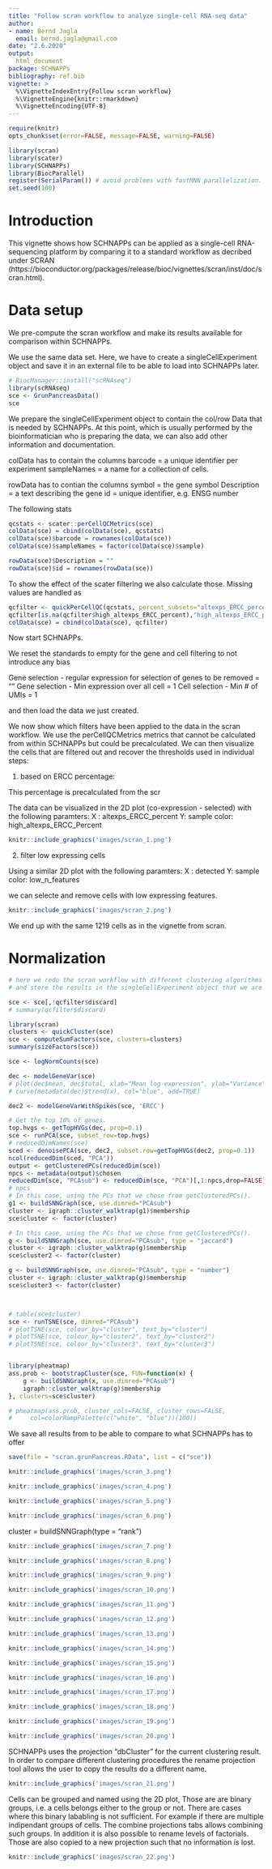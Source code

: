 ```yaml
---
title: "Follow scran workflow to analyze single-cell RNA-seq data"
author: 
- name: Bernd Jagla
  email: bernd.jagla@gmail.com
date: "2.6.2020"
output:
  html_document
package: SCHNAPPs
bibliography: ref.bib
vignette: >
  %\VignetteIndexEntry{Follow scran workflow}
  %\VignetteEngine{knitr::rmarkdown}
  %\VignetteEncoding{UTF-8}    
---
```



```r
require(knitr)
opts_chunk$set(error=FALSE, message=FALSE, warning=FALSE)
```

```r
library(scran)
library(scater)
library(SCHNAPPs)
library(BiocParallel)
register(SerialParam()) # avoid problems with fastMNN parallelization.
set.seed(100)
```

# Introduction

This vignette shows how SCHNAPPs can be applied as a single-cell RNA-sequencing platform by comparing it to a standard workflow as decribed under SCRAN (https://bioconductor.org/packages/release/bioc/vignettes/scran/inst/doc/scran.html).


# Data setup

We pre-compute the scran workflow and make its results available for comparison within SCHNAPPs.

We use the same data set. Here, we have to create a singleCellExperiment object and save it in an external file to be able to load into SCHNAPPs later.

```r

# BiocManager::install("scRNAseq")
library(scRNAseq)
sce <- GrunPancreasData()
sce
```

We prepare the singleCellExperiment object to contain the col/row Data that is needed by SCHNAPPs. 
At this point, which is usually performed by the bioinformatician who is preparing the data, we can also add other information and documentation. 

colData has to contain the columns
barcode = a unique identifier per experiment
sampleNames = a name for a collection of cells.

rowData has to contian the columns
symbol = the gene symbol
Description = a text describing the gene
id = unique identifier, e.g. ENSG number

The following stats

```r
qcstats <- scater::perCellQCMetrics(sce)
colData(sce) = cbind(colData(sce), qcstats)
colData(sce)$barcode = rownames(colData(sce))
colData(sce)$sampleNames = factor(colData(sce)$sample)

rowData(sce)$Description = ""
rowData(sce)$id = rownames(rowData(sce))

```

To show the effect of the scater filtering we also calculate those. Missing values are handled as 

```r
qcfilter <- quickPerCellQC(qcstats, percent_subsets="altexps_ERCC_percent")
qcfilter[is.na(qcfilter$high_altexps_ERCC_percent),"high_altexps_ERCC_percent"] = T
colData(sce) = cbind(colData(sce), qcfilter)

```

Now start SCHNAPPs.

We reset the standards to empty for the gene and cell filtering to not introduce any bias

Gene selection - regular expression for selection of genes to be removed = ""
Gene selection - Min expression over all cell = 1
Cell selection - Min # of UMIs = 1

and then load the data we just created.

We now show which filters have been applied to the data in the scran workflow. We use the perCellQCMetrics metrics that cannot be calculated from within SCHNAPPs but could be precalculated. 
We can then visualize the cells that are filtered out and recover the thresholds used in individual steps:


1. based on ERCC percentage:

This percentage is precalculated from the scr

The data can be visualized in the 2D plot (co-expression - selected) with the following paramters:
X : altexps_ERCC_percent
Y: sample
color: high_altexps_ERCC_Percent



```r
knitr::include_graphics('images/scran_1.png')
```

2. filter low expressing cells


Using a similar 2D plot with the following paramters:
X : detected
Y: sample
color: low_n_features

we can selecte and remove cells with low expressing features.

```r
knitr::include_graphics('images/scran_2.png')
```

We end up with the same 1219 cells as in the vignette from scran.


# Normalization


```r
# here we redo the scran workflow with different clustering algorithms 
# and store the results in the singleCellExperiment object that we are going to use in SCHNAPPs

sce <- sce[,!qcfilter$discard]
# summary(qcfilter$discard)

library(scran)
clusters <- quickCluster(sce)
sce <- computeSumFactors(sce, clusters=clusters)
summary(sizeFactors(sce))

sce <- logNormCounts(sce)

dec <- modelGeneVar(sce)
# plot(dec$mean, dec$total, xlab="Mean log-expression", ylab="Variance")
# curve(metadata(dec)$trend(x), col="blue", add=TRUE)

dec2 <- modelGeneVarWithSpikes(sce, 'ERCC')

# Get the top 10% of genes.
top.hvgs <- getTopHVGs(dec, prop=0.1)
sce <- runPCA(sce, subset_row=top.hvgs)
# reducedDimNames(sce)
sced <- denoisePCA(sce, dec2, subset.row=getTopHVGs(dec2, prop=0.1))
ncol(reducedDim(sced, "PCA"))
output <- getClusteredPCs(reducedDim(sce))
npcs <- metadata(output)$chosen
reducedDim(sce, "PCAsub") <- reducedDim(sce, "PCA")[,1:npcs,drop=FALSE]
# npcs
# In this case, using the PCs that we chose from getClusteredPCs().
g1 <- buildSNNGraph(sce, use.dimred="PCAsub")
cluster <- igraph::cluster_walktrap(g1)$membership
sce$cluster <- factor(cluster)

# In this case, using the PCs that we chose from getClusteredPCs().
g <- buildSNNGraph(sce, use.dimred="PCAsub", type = "jaccard")
cluster <- igraph::cluster_walktrap(g)$membership
sce$cluster2 <- factor(cluster)

g <- buildSNNGraph(sce, use.dimred="PCAsub", type = "number")
cluster <- igraph::cluster_walktrap(g)$membership
sce$cluster3 <- factor(cluster)



# table(sce$cluster) 
sce <- runTSNE(sce, dimred="PCAsub")
# plotTSNE(sce, colour_by="cluster", text_by="cluster")
# plotTSNE(sce, colour_by="cluster2", text_by="cluster2")
# plotTSNE(sce, colour_by="cluster3", text_by="cluster3")


library(pheatmap)
ass.prob <- bootstrapCluster(sce, FUN=function(x) {
    g <- buildSNNGraph(x, use.dimred="PCAsub")
    igraph::cluster_walktrap(g)$membership
}, clusters=sce$cluster)

# pheatmap(ass.prob, cluster_cols=FALSE, cluster_rows=FALSE,
#     col=colorRampPalette(c("white", "blue"))(100))

```

We save all results from to be able to compare to what SCHNAPPs has to offer


```r
save(file = "scran.grunPancreas.RData", list = c("sce"))
```



```r
knitr::include_graphics('images/scran_3.png')
```



```r
knitr::include_graphics('images/scran_4.png')
```



```r
knitr::include_graphics('images/scran_5.png')
```



```r
knitr::include_graphics('images/scran_6.png')
```

cluster = buildSNNGraph(type = "rank")

```r
knitr::include_graphics('images/scran_7.png')
```



```r
knitr::include_graphics('images/scran_8.png')
```



```r
knitr::include_graphics('images/scran_9.png')
```



```r
knitr::include_graphics('images/scran_10.png')
```



```r
knitr::include_graphics('images/scran_11.png')
```



```r
knitr::include_graphics('images/scran_12.png')
```



```r
knitr::include_graphics('images/scran_13.png')
```



```r
knitr::include_graphics('images/scran_14.png')
```



```r
knitr::include_graphics('images/scran_15.png')
```



```r
knitr::include_graphics('images/scran_16.png')
```



```r
knitr::include_graphics('images/scran_17.png')
```



```r
knitr::include_graphics('images/scran_18.png')
```



```r
knitr::include_graphics('images/scran_19.png')
```



```r
knitr::include_graphics('images/scran_20.png')
```


SCHNAPPs uses the projection "dbCluster" for the current clustering result. In order to compare different clustering procedures the rename projection tool allows the user to copy the results do a different name.

```r
knitr::include_graphics('images/scran_21.png')
```

Cells can be grouped and named using the 2D plot, Those are are binary groups, i.e. a cells belongs either to the group or not. There are cases where this binary lababling is not sufficient. For example if there are multiple indipendant groups of cells. The combine projections tabs allows combining such groups. In addition it is also possible to rename levels of factorials. Those are also copied to a new projection such that no information is lost.

```r
knitr::include_graphics('images/scran_22.png')
```



